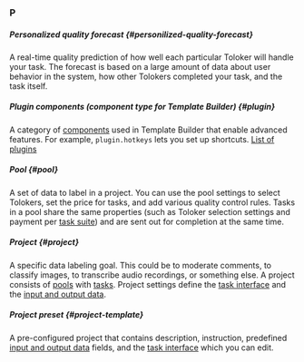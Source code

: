 ### P

##### Personalized quality forecast {#personilized-quality-forecast}

A real-time quality prediction of how well each particular Toloker will handle your task. The forecast is based on a large amount of data about user behavior in the system, how other Tolokers completed your task, and the task itself.

##### Plugin components (component type for Template Builder) {#plugin}

A category of [components](#component) used in Template Builder that enable advanced features. For example, `plugin.hotkeys` lets you set up shortcuts. [List of plugins](/docs/template-builder/reference/plugins)

##### Pool {#pool}

A set of data to label in a project. You can use the pool settings to select Tolokers, set the price for tasks, and add various quality control rules. Tasks in a pool share the same properties (such as Toloker selection settings and payment per [task suite](#task-suite)) and are sent out for completion at the same time.

##### Project {#project}

A specific data labeling goal. This could be to moderate comments, to classify images, to transcribe audio recordings, or something else. A project consists of [pools](#pool) with [tasks](#task). Project settings define the [task interface](#task-interface) and the [input and output data](#input-output-data).

##### Project preset {#project-template}

A pre-configured project that contains description, instruction, predefined [input and output data](#input-output-data) fields, and the [task interface](#task-interface) which you can edit.
